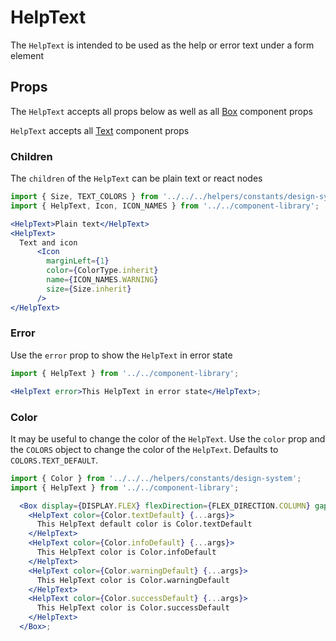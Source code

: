 


# HelpText

The `HelpText` is intended to be used as the help or error text under a form element

<Canvas>
  <Story id="components-componentlibrary-helptext--default-story" />
</Canvas>

## Props

The `HelpText` accepts all props below as well as all [Box](/docs/components-ui-box--default-story#props) component props

<ArgsTable of={HelpText} />

`HelpText` accepts all [Text](/docs/components-componentlibrary-text--default-story#props) component props

<ArgsTable of={Text} />

### Children

The `children` of the `HelpText` can be plain text or react nodes

<Canvas>
  <Story id="components-componentlibrary-helptext--children" />
</Canvas>

```jsx
import { Size, TEXT_COLORS } from '../../../helpers/constants/design-system';
import { HelpText, Icon, ICON_NAMES } from '../../component-library';

<HelpText>Plain text</HelpText>
<HelpText>
  Text and icon
      <Icon
        marginLeft={1}
        color={ColorType.inherit}
        name={ICON_NAMES.WARNING}
        size={Size.inherit}
      />
</HelpText>
```

### Error

Use the `error` prop to show the `HelpText` in error state

<Canvas>
  <Story id="components-componentlibrary-helptext--error-story" />
</Canvas>

```jsx
import { HelpText } from '../../component-library';

<HelpText error>This HelpText in error state</HelpText>;
```

### Color

It may be useful to change the color of the `HelpText`. Use the `color` prop and the `COLORS` object to change the color of the `HelpText`. Defaults to `COLORS.TEXT_DEFAULT`.

<Canvas>
  <Story id="components-componentlibrary-helptext--color" />
</Canvas>

```jsx
import { Color } from '../../../helpers/constants/design-system';
import { HelpText } from '../../component-library';

  <Box display={DISPLAY.FLEX} flexDirection={FLEX_DIRECTION.COLUMN} gap={2}>
    <HelpText color={Color.textDefault} {...args}>
      This HelpText default color is Color.textDefault
    </HelpText>
    <HelpText color={Color.infoDefault} {...args}>
      This HelpText color is Color.infoDefault
    </HelpText>
    <HelpText color={Color.warningDefault} {...args}>
      This HelpText color is Color.warningDefault
    </HelpText>
    <HelpText color={Color.successDefault} {...args}>
      This HelpText color is Color.successDefault
    </HelpText>
  </Box>;
```
